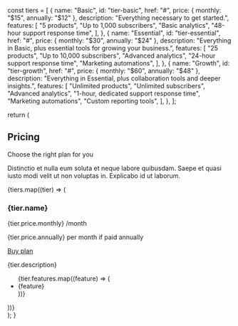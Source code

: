 
  const tiers = [
    {
      name: "Basic",
      id: "tier-basic",
      href: "#",
      price: { monthly: "$15", annually: "$12" },
      description: "Everything necessary to get started.",
      features: [
        "5 products",
        "Up to 1,000 subscribers",
        "Basic analytics",
        "48-hour support response time",
      ],
    },
    {
      name: "Essential",
      id: "tier-essential",
      href: "#",
      price: { monthly: "$30", annually: "$24" },
      description:
        "Everything in Basic, plus essential tools for growing your business.",
      features: [
        "25 products",
        "Up to 10,000 subscribers",
        "Advanced analytics",
        "24-hour support response time",
        "Marketing automations",
      ],
    },
    {
      name: "Growth",
      id: "tier-growth",
      href: "#",
      price: { monthly: "$60", annually: "$48" },
      description:
        "Everything in Essential, plus collaboration tools and deeper insights.",
      features: [
        "Unlimited products",
        "Unlimited subscribers",
        "Advanced analytics",
        "1-hour, dedicated support response time",
        "Marketing automations",
        "Custom reporting tools",
      ],
    },
  ];

  return (
    <div className="py-24 sm:py-32">
      <div className="mx-auto max-w-7xl px-6 lg:px-8">
        <div className="mx-auto max-w-4xl sm:text-center">
          <h2 className="text-base font-semibold leading-7 text-gray-900 dark:nx-text-slate-100">
            Pricing
          </h2>
          <p className="mt-2 text-4xl font-bold tracking-tight text-gray-900 sm:text-5xl">
            Choose the right plan for&nbsp;you
          </p>
        </div>
        <p className="mx-auto mt-6 max-w-2xl text-lg leading-8 text-gray-600 sm:text-center">
          Distinctio et nulla eum soluta et neque labore quibusdam. Saepe et
          quasi iusto modi velit ut non voluptas in. Explicabo id ut laborum.
        </p>
        <div className="mt-20 flow-root">
          <div className="isolate -mt-16 grid max-w-sm grid-cols-1 gap-y-16 divide-y divide-gray-100 sm:mx-auto lg:-mx-8 lg:mt-0 lg:max-w-none lg:grid-cols-3 lg:divide-x lg:divide-y-0 xl:-mx-4">
            {tiers.map((tier) => (
              <div key={tier.id} className="pt-16 lg:px-8 lg:pt-0 xl:px-14">
                <h3
                  id={tier.id}
                  className="text-base font-semibold leading-7 text-gray-900">
                  {tier.name}
                </h3>
                <p className="mt-6 flex items-baseline gap-x-1">
                  <span className="text-5xl font-bold tracking-tight text-gray-900">
                    {tier.price.monthly}
                  </span>
                  <span className="text-sm font-semibold leading-6 text-gray-600">
                    /month
                  </span>
                </p>
                <p className="mt-3 text-sm leading-6 text-gray-500">
                  {tier.price.annually} per month if paid annually
                </p>
                <a
                  href={tier.href}
                  aria-describedby={tier.id}
                  className="mt-10 block rounded-md bg-indigo-600 px-3 py-2 text-center text-sm font-semibold leading-6 text-white shadow-sm hover:bg-indigo-500 focus-visible:outline focus-visible:outline-2 focus-visible:outline-offset-2 focus-visible:outline-indigo-600">
                  Buy plan
                </a>
                <p className="mt-10 text-sm font-semibold leading-6 text-gray-900">
                  {tier.description}
                </p>
                <ul
                  role="list"
                  className="mt-6 space-y-3 text-sm leading-6 text-gray-600">
                  {tier.features.map((feature) => (
                    <li key={feature} className="flex gap-x-3">
                      <FaCheck
                        className="h-6 w-5 flex-none text-indigo-600"
                        aria-hidden="true"
                      />
                      {feature}
                    </li>
                  ))}
                </ul>
              </div>
            ))}
          </div>
        </div>
      </div>
    </div>
  );
}
